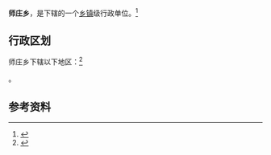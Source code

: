 {{中国乡级行政区|14/10/82/202/000}}

'''师庄乡'''，是{{PRC admin/fullname|14/10/82/202/000|3}}下辖的一个[[乡镇|乡镇]]级行政单位。<ref>{{PRC admin/ref sgc|{{PRC admin/parent|14/10/82/202/000}}}}</ref>

== 行政区划 ==

师庄乡下辖以下地区：<ref>{{PRC admin/ref sgc|14/10/82/202/000}}</ref>

{{PRC admin/children|14/10/82/202/000}}。

== 参考资料 ==

{{reflist}}

{{行政区划小作品}}
{{PRC admin/navcat|14/10/82/202/000}}